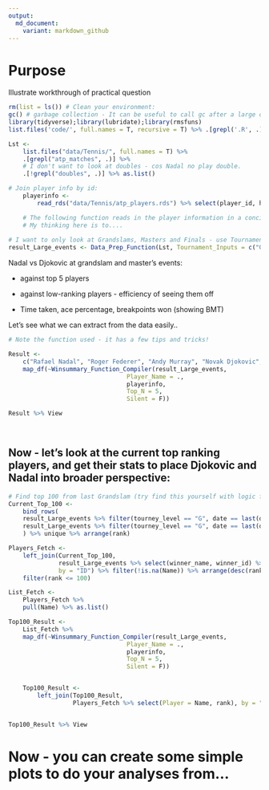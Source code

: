 ```yaml
---
output:
  md_document:
    variant: markdown_github
---
```


# Purpose

Illustrate workthrough of practical question

```r

rm(list = ls()) # Clean your environment:
gc() # garbage collection - It can be useful to call gc after a large object has been removed, as this may prompt R to return memory to the operating system.
library(tidyverse);library(lubridate);library(rmsfuns)
list.files('code/', full.names = T, recursive = T) %>% .[grepl('.R', .)] %>% as.list() %>% walk(~source(.))
```


```r

Lst <- 
    list.files("data/Tennis/", full.names = T) %>% 
    .[grepl("atp_matches", .)] %>% 
    # I don't want to look at doubles - cos Nadal no play double.
    .[!grepl("doubles", .)] %>% as.list()

# Join player info by id:
    playerinfo <-
        read_rds("data/Tennis/atp_players.rds") %>% select(player_id, hand, height)

    # The following function reads in the player information in a concise, silent manner.
    # My thinking here is to....
    
# I want to only look at Grandslams, Masters and Finals - use Tournament_Inputs to filter.
result_Large_events <- Data_Prep_Function(Lst, Tournament_Inputs = c("G", "M", "F"))

```


Nadal vs Djokovic at grandslam and master's events: 

 * against top 5 players
 
 * against low-ranking players - efficiency of seeing them off
 
 * Time taken, ace percentage, breakpoints won (showing BMT)
 
 Let's see what we can extract from the data easily..
 
 
```r

# Note the function used - it has a few tips and tricks!

Result <- 
    c("Rafael Nadal", "Roger Federer", "Andy Murray", "Novak Djokovic", "Frank Tom") %>% as.list() %>% 
    map_df(~Winsummary_Function_Compiler(result_Large_events,
                                 Player_Name = .,
                                 playerinfo, 
                                 Top_N = 5,
                                 Silent = F))

Result %>% View

 
```

 

## Now - let's look at the current top ranking players, and get their stats to place Djokovic and Nadal into broader perspective:

```r
# Find top 100 from last Grandslam (try find this yourself with logic first...):
Current_Top_100 <- 
    bind_rows(
    result_Large_events %>% filter(tourney_level == "G", date == last(date)) %>% select(winner_id, winner_rank) %>% filter(!is.na(winner_rank)) %>% purrr::set_names("ID", "rank"),
    result_Large_events %>% filter(tourney_level == "G", date == last(date)) %>% select(loser_id, loser_rank) %>% filter(!is.na(loser_rank)) %>% purrr::set_names("ID", "rank")
    ) %>% unique %>% arrange(rank)

Players_Fetch <- 
    left_join(Current_Top_100, 
              result_Large_events %>% select(winner_name, winner_id) %>% unique %>% purrr::set_names("Name", "ID" ),
              by = "ID") %>% filter(!is.na(Name)) %>% arrange(desc(rank)) %>% 
    filter(rank <= 100)

List_Fetch <- 
    Players_Fetch %>% 
    pull(Name) %>% as.list()

Top100_Result <- 
    List_Fetch %>% 
    map_df(~Winsummary_Function_Compiler(result_Large_events,
                                 Player_Name = .,
                                 playerinfo, 
                                 Top_N = 5,
                                 Silent = F))


    Top100_Result <- 
        left_join(Top100_Result, 
                  Players_Fetch %>% select(Player = Name, rank), by = "Player")


Top100_Result %>% View

```

# Now - you can create some simple plots to do your analyses from...

